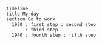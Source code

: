 ```mermaid

        timeline
        title My day
        section Go to work
          1930 : first step : second step
               : third step
          1940 : fourth step : fifth step
				
```


